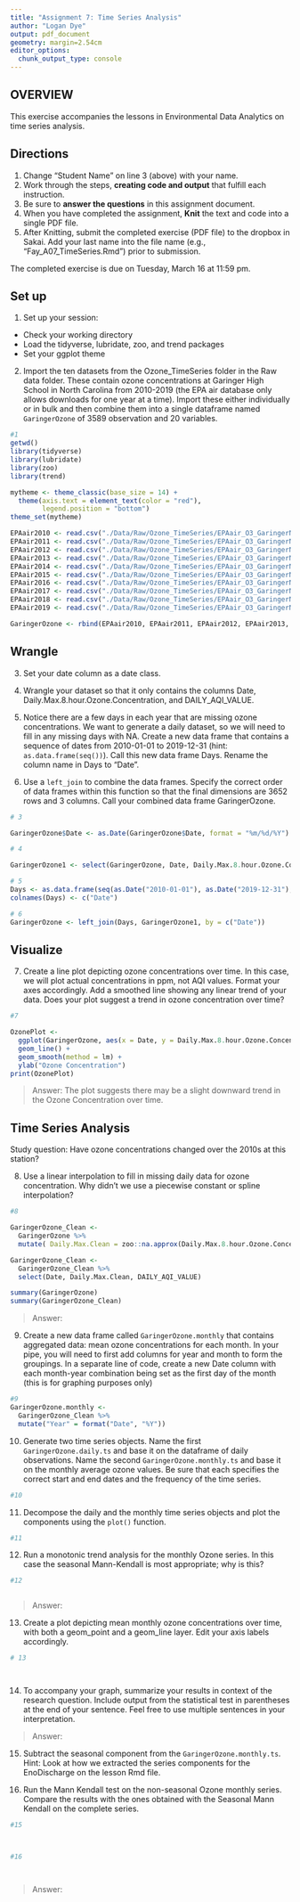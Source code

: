 ```yaml
---
title: "Assignment 7: Time Series Analysis"
author: "Logan Dye"
output: pdf_document
geometry: margin=2.54cm
editor_options: 
  chunk_output_type: console
---
```


## OVERVIEW

This exercise accompanies the lessons in Environmental Data Analytics on time series analysis. 

## Directions
1. Change "Student Name" on line 3 (above) with your name.
2. Work through the steps, **creating code and output** that fulfill each instruction.
3. Be sure to **answer the questions** in this assignment document.
4. When you have completed the assignment, **Knit** the text and code into a single PDF file.
5. After Knitting, submit the completed exercise (PDF file) to the dropbox in Sakai. Add your last name into the file name (e.g., "Fay_A07_TimeSeries.Rmd") prior to submission.

The completed exercise is due on Tuesday, March 16 at 11:59 pm.

## Set up 
1. Set up your session:

* Check your working directory
* Load the tidyverse, lubridate, zoo, and trend packages
* Set your ggplot theme

2. Import the ten datasets from the Ozone_TimeSeries folder in the Raw data folder. These contain ozone concentrations at Garinger High School in North Carolina from 2010-2019 (the EPA air database only allows downloads for one year at a time). Import these either individually or in bulk and then combine them into a single dataframe named `GaringerOzone` of 3589 observation and 20 variables. 

```r
#1
getwd()
library(tidyverse)
library(lubridate)
library(zoo)
library(trend)

mytheme <- theme_classic(base_size = 14) +
  theme(axis.text = element_text(color = "red"), 
        legend.position = "bottom")
theme_set(mytheme)

EPAair2010 <- read.csv("./Data/Raw/Ozone_TimeSeries/EPAair_O3_GaringerNC2010_raw.csv")
EPAair2011 <- read.csv("./Data/Raw/Ozone_TimeSeries/EPAair_O3_GaringerNC2011_raw.csv")
EPAair2012 <- read.csv("./Data/Raw/Ozone_TimeSeries/EPAair_O3_GaringerNC2012_raw.csv")
EPAair2013 <- read.csv("./Data/Raw/Ozone_TimeSeries/EPAair_O3_GaringerNC2013_raw.csv")
EPAair2014 <- read.csv("./Data/Raw/Ozone_TimeSeries/EPAair_O3_GaringerNC2014_raw.csv")
EPAair2015 <- read.csv("./Data/Raw/Ozone_TimeSeries/EPAair_O3_GaringerNC2015_raw.csv")
EPAair2016 <- read.csv("./Data/Raw/Ozone_TimeSeries/EPAair_O3_GaringerNC2016_raw.csv")
EPAair2017 <- read.csv("./Data/Raw/Ozone_TimeSeries/EPAair_O3_GaringerNC2017_raw.csv")
EPAair2018 <- read.csv("./Data/Raw/Ozone_TimeSeries/EPAair_O3_GaringerNC2018_raw.csv")
EPAair2019 <- read.csv("./Data/Raw/Ozone_TimeSeries/EPAair_O3_GaringerNC2019_raw.csv")

GaringerOzone <- rbind(EPAair2010, EPAair2011, EPAair2012, EPAair2013, EPAair2014, EPAair2015, EPAair2016, EPAair2017, EPAair2018, EPAair2019)
```

## Wrangle

3. Set your date column as a date class.

4. Wrangle your dataset so that it only contains the columns Date, Daily.Max.8.hour.Ozone.Concentration, and DAILY_AQI_VALUE. 

5. Notice there are a few days in each year that are missing ozone concentrations. We want to generate a daily dataset, so we will need to fill in any missing days with NA. Create a new data frame that contains a sequence of dates from 2010-01-01 to 2019-12-31 (hint: `as.data.frame(seq())`). Call this new data frame Days. Rename the column name in Days to "Date".

6. Use a `left_join` to combine the data frames. Specify the correct order of data frames within this function so that the final dimensions are 3652 rows and 3 columns. Call your combined data frame GaringerOzone. 

```r
# 3

GaringerOzone$Date <- as.Date(GaringerOzone$Date, format = "%m/%d/%Y")

# 4

GaringerOzone1 <- select(GaringerOzone, Date, Daily.Max.8.hour.Ozone.Concentration, DAILY_AQI_VALUE)

# 5
Days <- as.data.frame(seq(as.Date("2010-01-01"), as.Date("2019-12-31"), "days"))
colnames(Days) <- c("Date")

# 6
GaringerOzone <- left_join(Days, GaringerOzone1, by = c("Date"))

```

## Visualize

7. Create a line plot depicting ozone concentrations over time. In this case, we will plot actual concentrations in ppm, not AQI values. Format your axes accordingly. Add a smoothed line showing any linear trend of your data. Does your plot suggest a trend in ozone concentration over time?

```r
#7

OzonePlot <- 
  ggplot(GaringerOzone, aes(x = Date, y = Daily.Max.8.hour.Ozone.Concentration)) +
  geom_line() +
  geom_smooth(method = lm) +
  ylab("Ozone Concentration")
print(OzonePlot)

```

>Answer: The plot suggests there may be a slight downward trend in the Ozone Concentration over time. 

## Time Series Analysis

Study question: Have ozone concentrations changed over the 2010s at this station? 

8. Use a linear interpolation to fill in missing daily data for ozone concentration. Why didn't we use a piecewise constant or spline interpolation?

```r
#8

GaringerOzone_Clean <- 
  GaringerOzone %>% 
  mutate( Daily.Max.Clean = zoo::na.approx(Daily.Max.8.hour.Ozone.Concentration) )

GaringerOzone_Clean <-
  GaringerOzone_Clean %>%
  select(Date, Daily.Max.Clean, DAILY_AQI_VALUE)

summary(GaringerOzone)
summary(GaringerOzone_Clean)
```

> Answer:


9. Create a new data frame called `GaringerOzone.monthly` that contains aggregated data: mean ozone concentrations for each month. In your pipe, you will need to first add columns for year and month to form the groupings. In a separate line of code, create a new Date column with each month-year combination being set as the first day of the month (this is for graphing purposes only)

```r
#9
GaringerOzone.monthly <- 
  GaringerOzone_Clean %>%
  mutate("Year" = format("Date", "%Y"))


```


10. Generate two time series objects. Name the first `GaringerOzone.daily.ts` and base it on the dataframe of daily observations. Name the second `GaringerOzone.monthly.ts` and base it on the monthly average ozone values. Be sure that each specifies the correct start and end dates and the frequency of the time series.

```r
#10

```


11. Decompose the daily and the monthly time series objects and plot the components using the `plot()` function.

```r
#11


```


12. Run a monotonic trend analysis for the monthly Ozone series. In this case the seasonal Mann-Kendall is most appropriate; why is this?

```r
#12



```

> Answer: 

13. Create a plot depicting mean monthly ozone concentrations over time, with both a geom_point and a geom_line layer. Edit your axis labels accordingly.

```r
# 13




```

14. To accompany your graph, summarize your results in context of the research question. Include output from the statistical test in parentheses at the end of your sentence. Feel free to use multiple sentences in your interpretation.

> Answer: 

15. Subtract the seasonal component from the `GaringerOzone.monthly.ts`. Hint: Look at how we extracted the series components for the EnoDischarge on the lesson Rmd file.

16. Run the Mann Kendall test on the non-seasonal Ozone monthly series. Compare the results with the ones obtained with the Seasonal Mann Kendall on the complete series.

```r
#15



#16




```

> Answer: 
